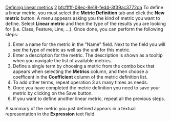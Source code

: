 [[Property:title|Defining linear metrics]]
[[Property:weight|2]]
[[Property:uuid|bfcfffff-08ec-8e18-fed4-3f39ac3772da]]
To define a linear metric, you must select the '''Metric Definition''' tab and click the '''New metric''' button. A menu appears asking you the kind of metric you want to define. Select '''Linear metric''' and then the type of the results you are looking for (i.e. Class, Feature, Line, ...). Once done, you can perform the following steps:
# Enter a name for the metric in the "Name" field. Next to the field you will see the type of metric as well as the unit for this metric.
# Enter a description for the metric. The description is shown as a tooltip when you navigate the list of available metrics.
# Define a single term by choosing a metric from the combo box that appears when selecting the '''Metrics''' column, and then choose a coefficent in the '''Coefficient''' column of the metric definition list.
# To add other terms, repeat operation 3 as many times as needs.
# Once you have completed the metric definition you need to save your metric by clicking on the Save button.
# If you want to define another linear metric, repeat all the previous steps.

A summary of the metric you just defined appears in a textual representation in the '''Expression''' text field.

{{seealso| '''See Also''' <br/>
[[Managing new metrics: Introduction|Managing metrics]]  <br/>
}}




